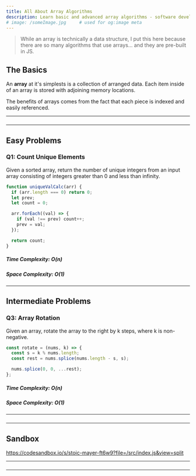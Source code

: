 ```yaml
---
title: All About Array Algorithms
description: Learn basic and advanced array algorithms - software development.
# image: /someImage.jpg     # used for og:image meta
---
```


> While an array is technically a data structure, I put this here because
> there are so many algorithms that use arrays... and they are pre-built in JS.

## The Basics

An **array** at it's simplests is a collection of arranged data. Each item inside of an array is stored with adjoining memory locations.

The benefits of arrays comes from the fact that each piece is indexed and easily referenced.

---

###

---

## Easy Problems

### Q1: Count Unique Elements

Given a sorted array, return the number of unique integers from an input array consisting of integers greater than 0 and less than infinity.

```js
function uniqueValCalc(arr) {
  if (arr.length === 0) return 0;
  let prev;
  let count = 0;

  arr.forEach((val) => {
    if (val !== prev) count++;
    prev = val;
  });

  return count;
}
```

##### Time Complexity: O(n)

##### Space Complexity: O(1)

<!-- ---

### Q2:

tsk tsk tsk explanation

```js

```

##### Time Complexity: O()

##### Space Complexity: O() -->

---

## Intermediate Problems

### Q3: Array Rotation

Given an array, rotate the array to the right by k steps, where k is non-negative.

```js
const rotate = (nums, k) => {
  const s = k % nums.length;
  const rest = nums.splice(nums.length - s, s);

  nums.splice(0, 0, ...rest);
};
```

##### Time Complexity: O(n)

##### Space Complexity: O(1)

<!-- ---

### Q4:

tsk tsk tsk explanation

```js

```

##### Time Complexity: O()

##### Space Complexity: O() -->

---

###

---

## Sandbox

https://codesandbox.io/s/stoic-mayer-ft6w9?file=/src/index.js&view=split

---

###

---

<!-- ## Advanced Arrays -->

